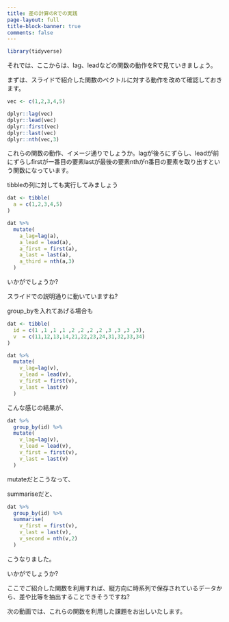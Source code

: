 ```yaml
---
title: 差の計算のRでの実践
page-layout: full
title-block-banner: true
comments: false
---
```


```r
library(tidyverse)
```

それでは、ここからは、lag、leadなどの関数の動作をRで見ていきましょう。

まずは、スライドで紹介した関数のベクトルに対する動作を改めて確認しておきます。

```r
vec <- c(1,2,3,4,5)

dplyr::lag(vec)
dplyr::lead(vec)
dplyr::first(vec)
dplyr::last(vec)
dplyr::nth(vec,3)
```

これらの関数の動作、イメージ通りでしょうか。lagが後ろにずらし、leadが前にずらしfirstが一番目の要素lastが最後の要素nthがn番目の要素を取り出すという関数になっています。

tibbleの列に対しても実行してみましょう

```r
dat <- tibble(
  a = c(1,2,3,4,5)
)

dat %>% 
  mutate(
    a_lag=lag(a),
    a_lead = lead(a),
    a_first = first(a),
    a_last = last(a),
    a_third = nth(a,3)
  )
```

いかがでしょうか?

スライドでの説明通りに動いていますね?

group_byを入れてあげる場合も

```r
dat <- tibble(
  id = c(1 ,1 ,1 ,1 ,2 ,2 ,2 ,2 ,3 ,3 ,3 ,3),
  v  = c(11,12,13,14,21,22,23,24,31,32,33,34) 
)

dat %>% 
  mutate(
    v_lag=lag(v),
    v_lead = lead(v),
    v_first = first(v),
    v_last = last(v)
  )
```

こんな感じの結果が、

```r
dat %>%
  group_by(id) %>% 
  mutate(
    v_lag=lag(v),
    v_lead = lead(v),
    v_first = first(v),
    v_last = last(v)
  )
```

mutateだとこうなって、

summariseだと、

```r
dat %>%
  group_by(id) %>% 
  summarise(
    v_first = first(v),
    v_last = last(v),
    v_second = nth(v,2)
  )
```

こうなりました。

いかがでしょうか?

ここでご紹介した関数を利用すれば、縦方向に時系列で保存されているデータから、差や比等を抽出することできそうですね?

次の動画では、これらの関数を利用した課題をお出しいたします。